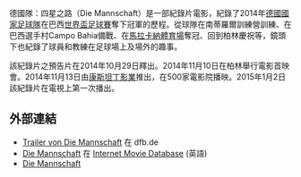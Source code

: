 {{expand|time=2015-04-12T12:37:36+00:00}}
德國隊：四星之路（Die Mannschaft）是一部紀錄片電影，紀錄了2014年[[德國國家足球隊|德國國家足球隊]]在巴西[[世界盃足球賽|世界盃足球賽]]奪下冠軍的歷程。從球隊在南蒂羅爾訓練營訓練、在巴西選手村Campo Bahia備戰、在[[馬拉卡納體育場|馬拉卡納體育場]]奪冠、回到柏林慶祝等，鏡頭下也紀錄了球員和教練在足球場上及場外的趣事。

該紀錄片之預告片在2014年10月29日釋出。2014年11月10日在柏林舉行電影首映會。2014年11月13日由[[康斯坦丁影業|康斯坦丁影業]]推出，在500家電影院播映。2015年1月2日該紀錄片在電視上第一次播出。

==外部連結==
* [http://tv.dfb.de/video/die-mannschaft-offizieller-trailer/9799/ Trailer von Die Mannschaft] {{Wayback|url=http://tv.dfb.de/video/die-mannschaft-offizieller-trailer/9799/ |date=20150717171123 }}在 dfb.de
* [http://www.imdb.com/title/tt4176326/ Die Mannschaft] {{Wayback|url=http://www.imdb.com/title/tt4176326/ |date=20150427104855 }} 在 [https://de.wikipedia.org/wiki/Internet_Movie_Database  Internet Movie Database] {{Wayback|url=https://de.wikipedia.org/wiki/Internet_Movie_Database |date=20150327013857 }} (英語)
* [http://www.filmportal.de/film/die-mannschaft_97883711c7584a2587acffa76f820a9e Die Mannschaft] {{Wayback|url=http://www.filmportal.de/film/die-mannschaft_97883711c7584a2587acffa76f820a9e |date=20150104184156 }}